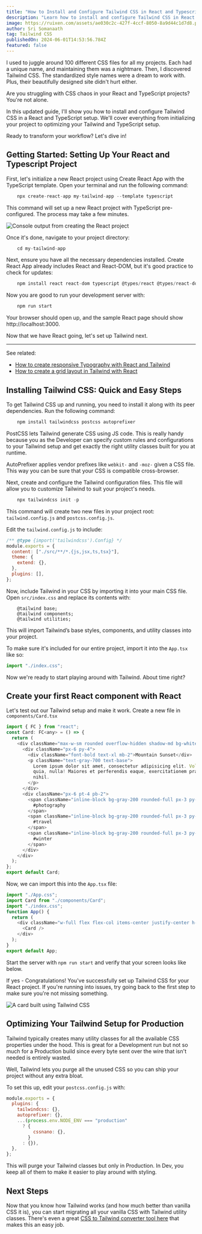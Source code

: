 ```yaml
---
title: "How to Install and Configure Tailwind CSS in React and Typescript [Updated 2024]"
description: "Learn how to install and configure Tailwind CSS in React and Typescript with this comprehensive guide."
image: https://ruixen.com/assets/ae030c2c-427f-4ccf-8050-8a9d44c1d7d8.png
author: Sri Somanaath
tag: Tailwind CSS
publishedOn: 2024-06-01T14:53:56.784Z
featured: false
---
```


I used to juggle around 100 different CSS files for all my projects. Each had a unique name, and maintaining them was a nightmare. Then, I discovered Tailwind CSS. The standardized style names were a dream to work with. Plus, their beautifully designed site didn't hurt either.

Are you struggling with CSS chaos in your React and TypeScript projects? You're not alone.

In this updated guide, I'll show you how to install and configure Tailwind CSS in a React and TypeScript setup. We'll cover everything from initializing your project to optimizing your Tailwind and TypeScript setup.

Ready to transform your workflow? Let's dive in!

## Getting Started: Setting Up Your React and Typescript Project

First, let's initialize a new React project using Create React App with the TypeScript template. Open your terminal and run the following command:

```javascript
    npx create-react-app my-tailwind-app --template typescript
```

This command will set up a new React project with TypeScript pre-configured. The process may take a few minutes.

![Console output from creating the React project](https://ruixen.com/assets/vrszx8yz95j.png)

Once it's done, navigate to your project directory:

```javascript
    cd my-tailwind-app
```

Next, ensure you have all the necessary dependencies installed. Create React App already includes React and React-DOM, but it's good practice to check for updates:

```javascript
    npm install react react-dom typescript @types/react @types/react-dom
```

Now you are good to run your development server with:

```javascript
    npm run start
```

Your browser should open up, and the sample React page should show http://localhost:3000.

Now that we have React going, let's set up Tailwind next.

---

See related:

- [How to create responsive Typography with React and Tailwind](/blog/tailwind-font-size)
- [How to create a grid layout in Tailwind with React](/blog/tailwind-css-grid)

## Installing Tailwind CSS: Quick and Easy Steps

To get Tailwind CSS up and running, you need to install it along with its peer dependencies. Run the following command:

```javascript
    npm install tailwindcss postcss autoprefixer
```

PostCSS lets Tailwind generate CSS using JS code. This is really handy because you as the Developer can specify custom rules and configurations to your Tailwind setup and get exactly the right utility classes built for you at runtime.

AutoPrefixer applies vendor prefixes like `webkit-` and `-moz-` given a CSS file. This way you can be sure that your CSS is compatible cross-browser.

Next, create and configure the Tailwind configuration files. This file will allow you to customize Tailwind to suit your project's needs.

```javascript
    npx tailwindcss init -p
```

This command will create two new files in your project root: `tailwind.config.js` and `postcss.config.js`.

Edit the `tailwind.config.js` to include:

```javascript
/** @type {import('tailwindcss').Config} */
module.exports = {
  content: ["./src/**/*.{js,jsx,ts,tsx}"],
  theme: {
    extend: {},
  },
  plugins: [],
};
```

Now, include Tailwind in your CSS by importing it into your main CSS file. Open `src/index.css` and replace its contents with:

```
    @tailwind base;
    @tailwind components;
    @tailwind utilities;
```

This will import Tailwind’s base styles, components, and utility classes into your project.

To make sure it's included for our entire project, import it into the `App.tsx` like so:

```javascript
import "./index.css";
```

Now we're ready to start playing around with Tailwind. About time right?

## Create your first React component with React

Let's test out our Tailwind setup and make it work. Create a new file in `components/Card.tsx`

```javascript
import { FC } from "react";
const Card: FC<any> = () => {
  return (
    <div className="max-w-sm rounded overflow-hidden shadow-md bg-white">
      <div className="px-6 py-4">
        <div className="font-bold text-xl mb-2">Mountain Sunset</div>
        <p className="text-gray-700 text-base">
          Lorem ipsum dolor sit amet, consectetur adipisicing elit. Voluptatibus
          quia, nulla! Maiores et perferendis eaque, exercitationem praesentium
          nihil.
        </p>
      </div>
      <div className="px-6 pt-4 pb-2">
        <span className="inline-block bg-gray-200 rounded-full px-3 py-1 text-sm font-semibold text-gray-700 mr-2 mb-2">
          #photography
        </span>
        <span className="inline-block bg-gray-200 rounded-full px-3 py-1 text-sm font-semibold text-gray-700 mr-2 mb-2">
          #travel
        </span>
        <span className="inline-block bg-gray-200 rounded-full px-3 py-1 text-sm font-semibold text-gray-700 mb-2">
          #winter
        </span>
      </div>
    </div>
  );
};
export default Card;
```

Now, we can import this into the `App.tsx` file:

```javascript
import "./App.css";
import Card from "./components/Card";
import "./index.css";
function App() {
  return (
    <div className="w-full flex flex-col items-center justify-center h-screen bg-gray-100">
      <Card />
    </div>
  );
}
export default App;
```

Start the server with `npm run start` and verify that your screen looks like below.

If yes - Congratulations! You've successfully set up Tailwind CSS for your React project. If you're running into issues, try going back to the first step to make sure you're not missing something.

![A card built using Tailwind CSS](https://ruixen.com/assets/kxe4a5bo3v.png)

## Optimizing Your Tailwind Setup for Production

Tailwind typically creates many utility classes for all the available CSS properties under the hood. This is great for a Development run but not so much for a Production build since every byte sent over the wire that isn't needed is entirely wasted.

Well, Tailwind lets you purge all the unused CSS so you can ship your project without any extra bloat.

To set this up, edit your `postcss.config.js` with:

```javascript
module.exports = {
  plugins: {
    tailwindcss: {},
    autoprefixer: {},
    ...(process.env.NODE_ENV === "production"
      ? {
          cssnano: {},
        }
      : {}),
  },
};
```

This will purge your Tailwind classes but only in Production. In Dev, you keep all of them to make it easier to play around with styling.

## Next Steps

Now that you know how Tailwind works (and how much better than vanilla CSS it is), you can start migrating all your vanilla CSS with Tailwind utility classes. There's even a great [CSS to Tailwind converter tool here](https://transform.tools/css-to-tailwind) that makes this an easy job.
